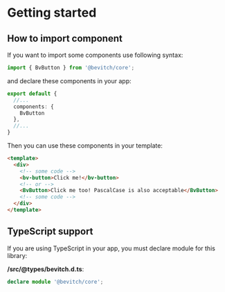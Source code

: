 
<Meta title="Components|Getting started" />

# Getting started

## How to import component

If you want to import some components use following syntax:

```ts
import { BvButton } from '@bevitch/core';
```

and declare these components in your app:

```ts
export default {
  //...
  components: {
    BvButton
  },
  //...
}
```

Then you can use these components in your template:

```html
<template>
  <div>
    <!-- some code -->
    <bv-button>Click me!</bv-button>
    <!-- or -->
    <BvButton>Click me too! PascalCase is also acceptable</BvButton>
    <!-- some code -->
  </div>
</template>
```

## TypeScript support

If you are using TypeScript in your app, you must declare module for this library:

**/src/@types/bevitch.d.ts**:
```ts
declare module '@bevitch/core';
```